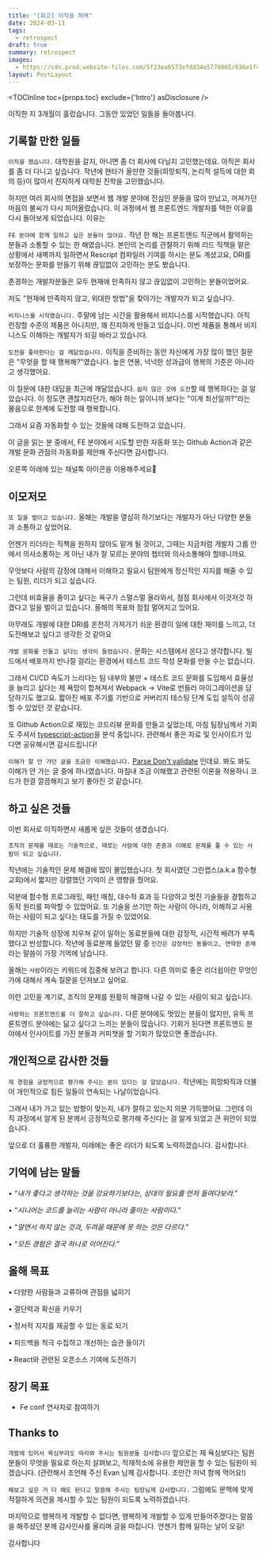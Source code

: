 ```yaml
---
title: "[회고] 이직을 하며"
date: 2024-03-11
tags:
  - retrospect
draft: true
summary: retrospect
images:
  - https://cdn.prod.website-files.com/5f23ea6573efdd34e5776065/636e1f4daaa7ec2581239cdf_Test%20Automation%20requires%20coding%20skill%2C%20discuss.jpg
layout: PostLayout
---
```


<TOCInline toc={props.toc} exclude={'Intro'} asDisclosure />

이직한 지 3개월이 흘렀습니다. 그동안 있었던 일들을 돌아봅니다.

## 기록할 만한 일들

`이직을 했습니다.` 대학원을 갈지, 아니면 좀 더 회사에 다닐지 고민했는데요. 아직은 회사를 좀 더 다니고 싶습니다.
작년에 현타가 올만한 것들(희망퇴직, 논리적 설득에 대한 회의 등)이 많아서 진지하게 대학원 진학을 고민했습니다.

하지만 여러 회사의 면접을 보면서 웹 개발 분야에 진심인 분들을 많이 만났고, 꺼져가던 마음의 불씨가 다시 피어올랐습니다.
이 과정에서 웹 프론트엔드 개발자를 택한 이유를 다시 돌아보게 되었습니다. 이유는

`FE 분야에 함께 일하고 싶은 분들이 많아요.` 작년 한 해는 프론트엔드 직군에서 활약하는 분들과 소통할 수 있는 한 해였습니다.
본인의 논리를 관철하기 위해 리드 직책을 맡은 상황에서 새벽까지 일하면서 Rescript 컴파일러 기여를 하시는 분도 계셨고요,
DRI를 보장하는 문화를 만들기 위해 끊임없이 고민하는 분도 봤습니다.

존경하는 개발자분들은 모두 현재에 만족하지 않고 끊임없이 고민하는 분들이었어요.

저도 "현재에 만족하지 않고, 위대한 방법"을 찾아가는 개발자가 되고 싶습니다.

`비지니스를 시작했습니다.` 주말에 남는 시간을 활용해서 비지니스를 시작했습니다. 아직 런칭할 수준의 제품은 아니지만, 꽤 진지하게 만들고 있습니다.
이번 제품을 통해서 비지니스도 이해하는 개발자가 되길 바라고 있습니다.

`도전을 좋아한다는 걸 깨달았습니다.` 이직을 준비하는 동안 자신에게 가장 많이 했던 질문은 "무엇을 할 때 행복해?"였습니다. 높은 연봉, 넉넉한 성과급이 행복의 기준은 아니라고 생각했어요.

이 질문에 대한 대답을 최근에 깨달았습니다. `쉽지 않은 것에 도전`할 때 행복하다는 걸 알았습니다.
이 정도면 괜찮지라던가, 해야 하는 일이니까 보다는 "이게 최선일까?"라는 물음으로 한계에 도전할 때 행복합니다.

그래서 요즘 자동화할 수 있는 것들에 대해 도전하고 있습니다.

이 글을 읽는 분 중에서, FE 분야에서 시도할 만한 자동화 또는 Github Action과 같은 개발 문화 관점의 자동화를 제안해 주신다면 감사합니다.

오른쪽 아래에 있는 채널톡 아이콘을 이용해주세요🙇

## 이모저모

`또 일을 벌이고 있습니다.` 올해는 개발을 열심히 하기보다는 개발자가 아닌 다양한 분들과 소통하고 싶었어요.

언젠가 리더라는 직책을 원하지 않아도 맡게 될 것이고,
그때는 지금처럼 개발자 그룹 안에서 의사소통하는 게 아닌 내가 잘 모르는 분야의 쳅터와 의사소통해야 할테니까요.

무엇보다 사람의 감정에 대해서 이해하고 필요시 팀원에게 정신적인 지지를 해줄 수 있는 팀원, 리더가 되고 싶습니다.

그런데 비효율을 줄이고 싶다는 욕구가 스멀스멀 올라와서, 점점 회사에서 이것저것 하겠다고 일을 벌이고 있습니다.
올해의 목표와 점점 멀어지고 있어요.

아무래도 개발에 대한 DRI를 온전히 가져가기 쉬운 환경이 일에 대한 재미를 느끼고, 더 도전해보고 싶다고 생각한 것 같아요

`개발 문화를 만들고 싶다는 생각이 들었습니다.` 문화는 시스템에서 온다고 생각합니다.
빌드에서 배포까지 반나절 걸리는 환경에서 테스트 코드 작성 문화를 만들 수는 없습니다.

그래서 CI/CD 속도가 느리다는 팀 내부의 불만 + 테스트 코드 문화를 도입해서 효율성을 늘리고 싶다는 제 욕망이 합쳐져서
Webpack -> Vite로 번들러 마이그레이션을 담당하기도 했고요. 짧아진 배포 주기를 기반으로 커버리지 테스팅 단계 도입 설득이 성공할 수 있었던 것 같습니다.

또 Github Action으로 재밌는 코드리뷰 문화를 만들고 싶었는데, 마침 팀장님께서 기회도 주셔서 [typescript-action](https://github.com/actions/typescript-action)을 분석 중입니다.
관련해서 좋은 자료 및 인사이트가 있다면 공유해시면 감사드립니다!

`이해가 잘 안 가던 글을 조금은 이해했습니다.` [Parse Don't validate](https://lexi-lambda.github.io/blog/2019/11/05/parse-don-t-validate/) 인데요. 봐도 봐도 이해가 안 가는 글 중에 하나였습니다.
마침내 조금 이해했고 관련된 이론을 적용하니 코드가 한결 깔끔해지고 보기 좋아진 것 같습니다.

## 하고 싶은 것들

이번 회사로 이직하면서 새롭게 싶은 것들이 생겼습니다.

`조직의 문제를 때로는 기술적으로, 때로는 사람에 대한 존중과 이해로 문제를 풀 수 있는 사람이 되고 싶습니다.`

작년에는 기술적인 문제 해결에 많이 몰입했습니다.
첫 회사였던 그린랩스(a.k.a 함수형 교회)에서 짧지만 강렬했던 기억이 큰 영향을 줬어요.

덕분에 함수형 프로그래밍, 패턴 매칭, 대수적 효과 등 다양하고 멋진 기술들을 경험하고 동작 원리를 파악할 수 있었어요.
또 기술을 쓰기만 하는 사람이 아니라, 이해하고 사용하는 사람이 되고 싶다는 태도를 가질 수 있었어요.

하지만 기술적 성장에 치우쳐 같이 일하는 동료분들에 대한 감정적, 시간적 배려가 부족했다고 반성합니다.
작년에 동료분께 들었던 말 중 `인간은 감정적인 동물이고, 연약한 존재`라는 말씀이 가장 기억에 남습니다.

올해는 `사람`이라는 키워드에 집중해 보려고 합니다. 다른 의미로 좋은 리더쉽이란 무엇인가에 대해서 계속 질문을 던져보고 싶어요.

이런 고민을 계기로, 조직의 문제를 원활히 해결해 나갈 수 있는 사람이 되고 싶습니다.

`사랑하는 프론트엔드를 더 잘하고 싶습니다.` 다른 분야에도 멋있는 분들이 많지만, 유독 프론트엔드 분야에는 닮고 싶다고 느끼는 분들이 많습니다.
기회가 된다면 프론트엔드 분야에서 인사이트를 가진 분들과 커피챗을 할 기회가 많았으면 좋겠습니다.

## 개인적으로 감사한 것들

`제 경험을 긍정적으로 평가해 주시는 분이 있다는 걸 알았습니다.` 작년에는 희망퇴직과 더불어 개인적으로 힘든 일들이 연속되는 나날이었습니다.

그래서 내가 가고 있는 방향이 맞는지, 내가 잘하고 있는지 의문 가득했어요. 그런데 이직 과정에서 알게 된 분께서 긍정적으로 평가해 주신다는 걸 알게 되었고 큰 위안이 되었습니다.

앞으로 더 훌륭한 개발자, 미래에는 좋은 리더가 되도록 노력하겠습니다. 감사합니다.

## 기억에 남는 말들

• _“내가 좋다고 생각하는 것을 강요하기보다는, 상대의 필요를 먼저 들여다보라.”_

• _“시니어는 코드를 늘리는 사람이 아니라 줄이는 사람이다.”_

• _“알면서 하지 않는 것과, 두려움 때문에 못 하는 것은 다르다.”_

• _“모든 경험은 결국 하나로 이어진다.”_


## 올해 목표

• 다양한 사람들과 교류하며 관점을 넓히기

• 결단력과 확신을 키우기

• 정서적 지지를 제공할 수 있는 동료 되기

• 피드백을 적극 수집하고 개선하는 습관 들이기

• React와 관련된 오픈소스 기여에 도전하기

## 장기 목표

- Fe conf 연사자로 참여하기

## Thanks to

`개발에 있어서 욕심부려도 따라와 주시는 팀원분들 감사합니다`
앞으로는 제 욕심보다는 팀원분들이 무엇을 필요로 하는지 살펴보고, 적재적소에 유용한 제안을 할 수 있는 팀원이 되겠습니다. (관련해서 조언해 주신 Evan 님께 감사합니다. 조만간 저녁 함께 먹어요!)

`해보고 싶은 거 다 해도 된다고 말씀해 주시는 팀장님께 감사합니다.`
그럼에도 문맥에 맞게 적절하게 의견을 제시할 수 있는 팀원이 되도록 노력하겠습니다.

마지막으로 행복하게 개발할 수 없다면, 행복하게 개발할 수 있게 만들어주겠다는 말씀을 해주셨던 분께 감사인사를 올리며 글을 마칩니다. 언젠가 함께 일하는 날이 오길!

감사합니다
